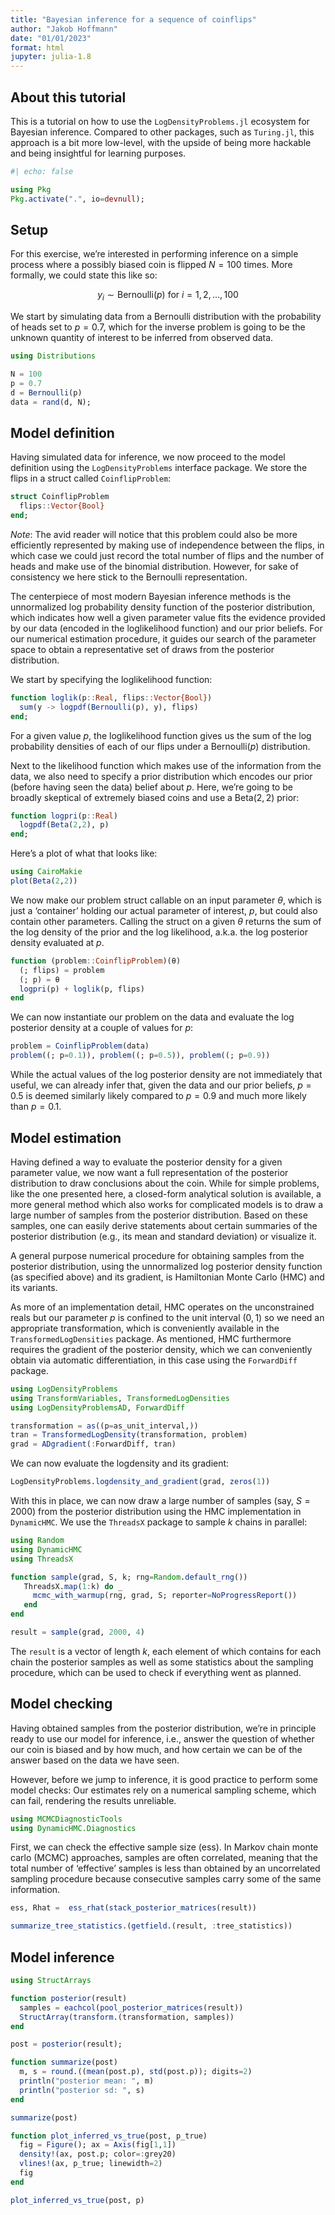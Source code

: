 ```yaml
---
title: "Bayesian inference for a sequence of coinflips"
author: "Jakob Hoffmann"
date: "01/01/2023"
format: html
jupyter: julia-1.8
---
```


## About this tutorial

This is a tutorial on how to use the `LogDensityProblems.jl` ecosystem for Bayesian inference. Compared to other packages, such as `Turing.jl`, this approach is a bit more low-level, with the upside of being more hackable and being insightful for learning purposes.

```julia
#| echo: false

using Pkg
Pkg.activate(".", io=devnull);
```

## Setup

For this exercise, we're interested in performing inference on a simple process where a possibly biased coin is flipped $N=100$ times. More formally, we could state this like so:

$$
y_i \sim \mathrm{Bernoulli}(p) \textrm{ for } i = 1,2,...,100
$$

We start by simulating data from a Bernoulli distribution with the probability of heads set to $p = 0.7$,  which for the inverse problem is going to be the unknown quantity of interest to be inferred from observed data.

```julia
using Distributions
```


```julia
N = 100
p = 0.7
d = Bernoulli(p)
data = rand(d, N);
```

## Model definition

Having simulated data for inference, we now proceed to the model definition using the `LogDensityProblems` interface package. We store the flips in a struct called `CoinflipProblem`:

```julia
struct CoinflipProblem
  flips::Vector{Bool}
end;
```

*Note*: The avid reader will notice that this problem could also be more efficiently represented by making use of independence between the flips, in which case we could just record the total number of flips and the number of heads and make use of the binomial distribution. However, for sake of consistency we here stick to the Bernoulli representation.

The centerpiece of most modern Bayesian inference methods is the unnormalized log probability density function of the posterior distribution, which indicates how well a given parameter value fits the evidence provided by our data (encoded in the loglikelihood function) and our prior beliefs. For our numerical estimation procedure, it guides our search of the parameter space to obtain a representative set of draws from the posterior distribution.

We start by specifying the loglikelihood function:

```julia
function loglik(p::Real, flips::Vector{Bool})
  sum(y -> logpdf(Bernoulli(p), y), flips)
end;
```

For a given value $p$, the loglikelihood function gives us the sum of the log probability densities of each of our flips under a $\textrm{Bernoulli}(p)$ distribution.

Next to the likelihood function which makes use of the information from the data, we also need to specify a prior distribution which encodes our prior (before having seen the data) belief about $p$. Here, we're going to be broadly skeptical of extremely biased coins and use a $\mathrm{Beta}(2,2)$ prior:

```julia
function logpri(p::Real)
  logpdf(Beta(2,2), p)
end;
```

Here's a plot of what that looks like:

```julia
using CairoMakie
plot(Beta(2,2))
```

We now make our problem struct callable on an input parameter $\theta$, which is just a 'container' holding our actual parameter of interest, $p$, but could also contain other parameters. Calling the struct on a given $\theta$ returns the sum of the log density of the prior and the log likelihood, a.k.a. the log posterior density evaluated at $p$.

```julia
function (problem::CoinflipProblem)(θ)
  (; flips) = problem
  (; p) = θ
  logpri(p) + loglik(p, flips)
end  
```

We can now instantiate our problem on the data and evaluate the log posterior density at a couple of values for $p$:

```julia
problem = CoinflipProblem(data)
problem((; p=0.1)), problem((; p=0.5)), problem((; p=0.9))
```

While the actual values of the log posterior density are not immediately that useful, we can already infer that, given the data and our prior beliefs, $p=0.5$ is deemed similarly likely compared to $p=0.9$ and much more likely than $p=0.1$.

## Model estimation
Having defined a way to evaluate the posterior density for a given parameter value, we now want a full representation of the posterior distribution to draw conclusions about the coin. While for simple problems, like the one presented here, a closed-form analytical solution is available, a more general method which also works for complicated models is to draw a large number of samples from the posterior distribution. Based on these samples, one can easily derive statements about certain summaries of the posterior distribution (e.g., its mean and standard deviation) or visualize it.

A general purpose numerical procedure for obtaining samples from the posterior distribution, using the unnormalized log posterior density function (as specified above) and its gradient, is Hamiltonian Monte Carlo (HMC) and its variants. 

As more of an implementation detail, HMC operates on the unconstrained reals but our parameter $p$ is confined to the unit interval $(0,1)$ so we need an appropriate transformation, which is conveniently available in the `TransformedLogDensities` package. As mentioned, HMC furthermore requires the gradient of the posterior density, which we can conveniently obtain via automatic differentiation, in this case using the `ForwardDiff` package.

```julia
using LogDensityProblems
using TransformVariables, TransformedLogDensities
using LogDensityProblemsAD, ForwardDiff

transformation = as((p=as_unit_interval,))
tran = TransformedLogDensity(transformation, problem)
grad = ADgradient(:ForwardDiff, tran)
```

We can now evaluate the logdensity and its gradient:


```julia
LogDensityProblems.logdensity_and_gradient(grad, zeros(1))
```

With this in place, we can now draw a large number of samples (say, $S=2000$) from the posterior distribution using the HMC implementation in `DynamicHMC`. We use the `ThreadsX` package to sample $k$ chains in parallel:

```julia
using Random
using DynamicHMC
using ThreadsX

function sample(grad, S, k; rng=Random.default_rng()) 
   ThreadsX.map(1:k) do _
     mcmc_with_warmup(rng, grad, S; reporter=NoProgressReport())
   end
end

result = sample(grad, 2000, 4)
```

The `result` is a vector of length $k$, each element of which contains for each chain  the posterior samples as well as some statistics about the sampling procedure, which can be used to check if everything went as planned.

## Model checking

Having obtained samples from the posterior distribution, we're in principle ready to use our model for inference, i.e., answer the question of whether our coin is biased and by how much, and how certain we can be of the answer based on the data we have seen.

However, before we jump to inference, it is good practice to perform some model checks: Our estimates rely on a numerical sampling scheme, which can fail, rendering the results unreliable. 

```julia
using MCMCDiagnosticTools
using DynamicHMC.Diagnostics
```

First, we can check the effective sample size (ess). In Markov chain monte carlo (MCMC) approaches, samples are often correlated, meaning that the total number of 'effective' samples is less than obtained by an uncorrelated sampling procedure because consecutive samples carry some of the same information.

```julia
ess, Rhat =  ess_rhat(stack_posterior_matrices(result))
```

```julia
summarize_tree_statistics.(getfield.(result, :tree_statistics))
```

## Model inference

```julia
using StructArrays

function posterior(result)
  samples = eachcol(pool_posterior_matrices(result))
  StructArray(transform.(transformation, samples))
end

post = posterior(result);
```


```julia
function summarize(post)
  m, s = round.((mean(post.p), std(post.p)); digits=2)
  println("posterior mean: ", m)
  println("posterior sd: ", s)
end

summarize(post)
```

```julia
function plot_inferred_vs_true(post, p_true)
  fig = Figure(); ax = Axis(fig[1,1])
  density!(ax, post.p; color=:grey20)
  vlines!(ax, p_true; linewidth=2)
  fig
end

plot_inferred_vs_true(post, p)
```